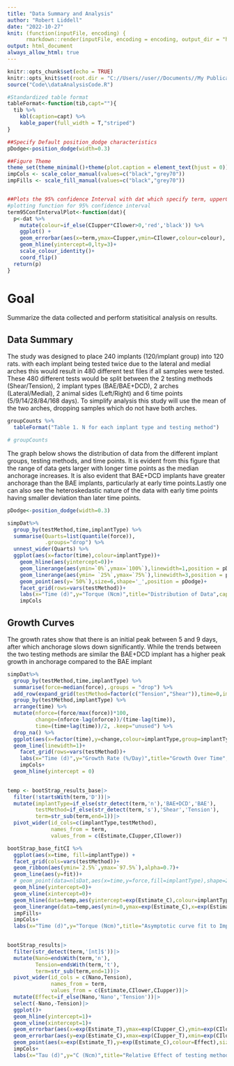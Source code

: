 ```yaml
---
title: "Data Summary and Analysis"
author: "Robert Liddell"
date: "2022-10-27"
knit: (function(inputFile, encoding) {
      rmarkdown::render(inputFile, encoding = encoding, output_dir = "html") })
output: html_document
always_allow_html: true
---
```




```r
knitr::opts_chunk$set(echo = TRUE)
knitr::opts_knit$set(root.dir = "C://Users//user//Documents//My Publications//ST1//ShearTorqProj")
source("Code\\dataAnalysisCode.R")
```


```r
#Standardized table format
tableFormat<-function(tib,capt=""){
  tib %>% 
    kbl(caption=capt) %>% 
    kable_paper(full_width = T,"striped")
}

##Specify Default position_dodge characteristics
pDodge<-position_dodge(width=0.3)

##Figure Theme
theme_set(theme_minimal()+theme(plot.caption = element_text(hjust = 0)))
impCols <- scale_color_manual(values=c("black","grey70"))
impFills <- scale_fill_manual(values=c("black","grey70"))


##Plots the 95% confidence Interval with dat which specify term, upperCI and lowerCI
#plotting function for 95% confidence interval
term95ConfIntervalPlot<-function(dat){
  p<-dat %>%
    mutate(colour=if_else(CIupper*CIlower>0,'red','black')) %>% 
    ggplot() +
    geom_errorbar(aes(x=term,ymax=CIupper,ymin=CIlower,colour=colour), width=0.25) +
    geom_hline(yintercept=0,lty=3)+
    scale_colour_identity()+
    coord_flip()
  return(p)
}


```

# Goal
Summarize the data collected and perform statisitical analysis on results.

## Data Summary

The study was designed to place 240 implants (120/implant group) into 120 rats. with each implant being tested twice due to the lateral and medial arches this would result in 480 different test files if all samples were tested. These 480 different tests would be split between the 2 testing methods (Shear/Tension), 2 implant types (BAE/BAE+DCD), 2 arches (Lateral/Medial), 2 animal sides (Left/Right) and 6 time points (5/9/14/28/84/168 days). To simplify analysis this study will use the mean of the two arches, dropping samples which do not have both arches.

```r
groupCounts %>%
  tableFormat("Table 1. N for each implant type and testing method")

# groupCounts
```
The graph below shows the distribution of data from the different implant groups, testing methods, and time points. It is evident from this figure that the range of data gets larger with longer time points as the median anchorage increases. It is also evident that BAE+DCD implants have greater anchorage than the BAE implants, particularly at early time points.Lastly one can also see the heteroskedastic nature of the data with early time points having smaller deviation than later time points.

```r

pDodge<-position_dodge(width=0.3)

simpDat%>%
  group_by(testMethod,time,implantType) %>%
  summarise(Quarts=list(quantile(force)),
            .groups="drop") %>% 
  unnest_wider(Quarts) %>% 
  ggplot(aes(x=factor(time),colour=implantType))+
    geom_hline(aes(yintercept=0))+
    geom_linerange(aes(ymin=`0%`,ymax=`100%`),linewidth=1,position = pDodge)+
    geom_linerange(aes(ymin= `25%`,ymax=`75%`),linewidth=3,position = pDodge)+
    geom_point(aes(y=`50%`),size=6,shape='_',position = pDodge)+
    facet_grid(rows=vars(testMethod))+
    labs(x="Time (d)",y="Torque (Ncm)",title="Distribution of Data",caption=str_wrap("Figure 1. The transitions indicate 0%, 25%, 50%, 75%, and 100% quartiles",width=100))+
    impCols

```
## Growth Curves

The growth rates show that there is an initial peak between 5 and 9 days, after which anchorage slows down significantly. While the trends between the two testing methods are similar the BAE+DCD implant has a higher peak growth in anchorage compared to the BAE implant

```r

simpDat%>%
  group_by(testMethod,time,implantType) %>%
  summarise(force=median(force),.groups = "drop") %>%
  add_row(expand_grid(testMethod=factor(c("Tension","Shear")),time=0,implantType=factor(c("BAE","BAE+DCD")),force=0)) %>% 
  group_by(testMethod,implantType) %>% 
  arrange(time) %>% 
  mutate(nforce=(force/max(force))*100,
         change=(nforce-lag(nforce))/(time-lag(time)),
         time=(time+lag(time))/2, .keep="unused") %>% 
  drop_na() %>% 
  ggplot(aes(x=factor(time),y=change,colour=implantType,group=implantType))+
  geom_line(linewidth=1)+
    facet_grid(rows=vars(testMethod))+
    labs(x="Time (d)",y="Growth Rate (%/Day)",title="Growth Over Time",caption=str_wrap("Figure 2. The rate of change in force between each time point for each implant. The percent change per day indicates how much growth occured relative to the peak measured anchorage.",width=100))+
    impCols+
  geom_hline(yintercept = 0)
  
```

```r

temp <- bootStrap_results_base|>
  filter(!startsWith(term,'D'))|>
  mutate(implantType=if_else(str_detect(term,'n'),'BAE+DCD','BAE'),
         testMethod=if_else(str_detect(term,'s'),'Shear','Tension'),
         term=str_sub(term,end=1))|>
  pivot_wider(id_cols=c(implantType,testMethod),
              names_from = term,
              values_from = c(Estimate,CIupper,CIlower))

bootStrap_base_fitCI %>% 
  ggplot(aes(x=time, fill=implantType)) +
  facet_grid(cols=vars(testMethod))+
  geom_ribbon(aes(ymin=`2.5%`,ymax=`97.5%`),alpha=0.7)+
  geom_line(aes(y=fit))+
  # geom_point(data=nlsDat,aes(x=time,y=force,fill=implantType),shape=21,colour='black')+
  geom_hline(yintercept=0)+
  geom_vline(xintercept=0)+
  geom_hline(data=temp,aes(yintercept=exp(Estimate_C),colour=implantType),lty=2,linewidth=1)+
  geom_linerange(data=temp,aes(ymin=0,ymax=exp(Estimate_C),x=exp(Estimate_T),colour=implantType),lty=3,linewidth=1)+
  impFills+
  impCols+
  labs(x="Time (d)",y="Torque (Ncm)",title="Asymptotic curve fit to Implant Anchorage", caption=str_wrap("Figure 3. Asymptotic curves fit to reverse torque data.",width=100))
  


```



```r
bootStrap_results|>
  filter(str_detect(term,'[nt]$'))|>
  mutate(Nano=endsWith(term,'n'),
         Tension=endsWith(term,'t'),
         term=str_sub(term,end=1))|>
  pivot_wider(id_cols = c(Nano,Tension),
              names_from = term,
              values_from = c(Estimate,CIlower,CIupper))|>
  mutate(Effect=if_else(Nano,'Nano','Tension'))|>
  select(-Nano,-Tension)|>
  ggplot()+
  geom_hline(yintercept=1)+
  geom_vline(xintercept=1)+
  geom_errorbar(aes(x=exp(Estimate_T),ymax=exp(CIupper_C),ymin=exp(CIlower_C)),width=0.03)+
  geom_errorbar(aes(y=exp(Estimate_C),xmax=exp(CIupper_T),xmin=exp(CIlower_T)),width=0.05)+
  geom_point(aes(x=exp(Estimate_T),y=exp(Estimate_C),colour=Effect),size=3)+
  impCols+
  labs(x="Tau (d)",y="C (Ncm)",title="Relative Effect of testing method and Implant Surface", caption=str_wrap("Figure 4. 95% CI for the relative multiplicative effect of Nanotopography and Tensile testing method. CI's which do no overlap 1 result in a significant increase or decrease to the base parameter. Interactions between nanotopography and tension testing were not different from 1.", width=100))



```



